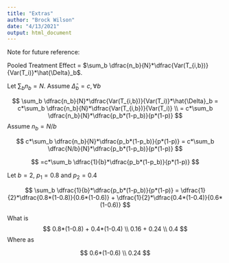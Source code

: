 ```yaml
---
title: "Extras"
author: "Brock Wilson"
date: "4/13/2021"
output: html_document
---
```


Note for future reference:

Pooled Treatment Effect = $\sum_b \dfrac{n_b}{N}*\dfrac{Var(T_{i,b})}{Var(T_i)}*\hat{\Delta}_b$.

Let $\sum_b n_b = N$. Assume $\hat{\Delta}_b = c, \forall b$

$$
\sum_b \dfrac{n_b}{N}*\dfrac{Var(T_{i,b})}{Var(T_i)}*\hat{\Delta}_b = c*\sum_b \dfrac{n_b}{N}*\dfrac{Var(T_{i,b})}{Var(T_i)} \\
= c*\sum_b \dfrac{n_b}{N}*\dfrac{p_b*(1-p_b)}{p*(1-p)}
$$
Assume $n_b = N/b$

$$
c*\sum_b \dfrac{n_b}{N}*\dfrac{p_b*(1-p_b)}{p*(1-p)} = c*\sum_b \dfrac{N/b}{N}*\dfrac{p_b*(1-p_b)}{p*(1-p)}
$$



$$
=c*\sum_b \dfrac{1}{b}*\dfrac{p_b*(1-p_b)}{p*(1-p)}
$$

Let $b = 2$, $p_1 = 0.8$ and $p_2 = 0.4$

$$
\sum_b \dfrac{1}{b}*\dfrac{p_b*(1-p_b)}{p*(1-p)} = \dfrac{1}{2}*\dfrac{0.8*(1-0.8)}{0.6*(1-0.6)} + \dfrac{1}{2}*\dfrac{0.4*(1-0.4)}{0.6*(1-0.6)}
$$


What is
$$
0.8*(1-0.8) + 0.4*(1-0.4) \\
0.16 + 0.24 \\
0.4
$$
Where as

$$
0.6*(1-0.6) \\
0.24
$$








